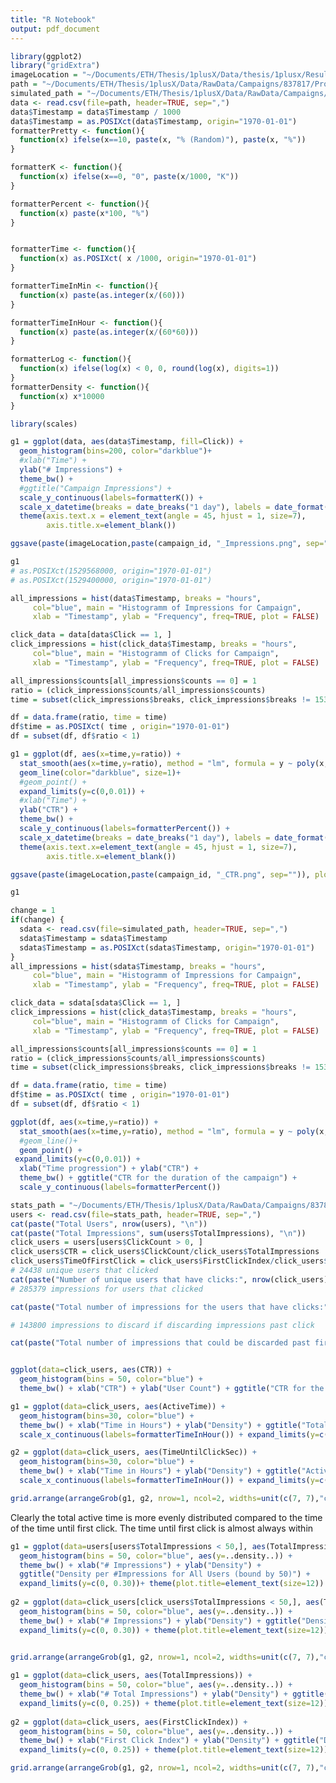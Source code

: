 ```yaml
---
title: "R Notebook"
output: pdf_document
---
```



```r
library(ggplot2)
library("gridExtra")
imageLocation = "~/Documents/ETH/Thesis/1plusX/Data/thesis/1plusx/Results/Images/"
path = "~/Documents/ETH/Thesis/1plusX/Data/RawData/Campaigns/837817/Processed/sorted_time_impressions.csv"
simulated_path = "~/Documents/ETH/Thesis/1plusX/Data/RawData/Campaigns/837817/Processed/sorted_time_impressions_s1.csv"
data <- read.csv(file=path, header=TRUE, sep=",")
data$Timestamp = data$Timestamp / 1000
data$Timestamp = as.POSIXct(data$Timestamp, origin="1970-01-01")
formatterPretty <- function(){
  function(x) ifelse(x==10, paste(x, "% (Random)"), paste(x, "%"))
}

formatterK <- function(){
  function(x) ifelse(x==0, "0", paste(x/1000, "K"))
}

formatterPercent <- function(){
  function(x) paste(x*100, "%")
}


formatterTime <- function(){
  function(x) as.POSIXct( x /1000, origin="1970-01-01")
}

formatterTimeInMin <- function(){
  function(x) paste(as.integer(x/(60)))
}

formatterTimeInHour <- function(){
  function(x) paste(as.integer(x/(60*60)))
}

formatterLog <- function(){
  function(x) ifelse(log(x) < 0, 0, round(log(x), digits=1))
}
formatterDensity <- function(){
  function(x) x*10000
}

```

```r
library(scales)

g1 = ggplot(data, aes(data$Timestamp, fill=Click)) + 
  geom_histogram(bins=200, color="darkblue")+
  #xlab("Time") + 
  ylab("# Impressions") +
  theme_bw() + 
  #ggtitle("Campaign Impressions") +
  scale_y_continuous(labels=formatterK()) + 
  scale_x_datetime(breaks = date_breaks("1 day"), labels = date_format("%b %e")) +
  theme(axis.text.x = element_text(angle = 45, hjust = 1, size=7),
        axis.title.x=element_blank())

ggsave(paste(imageLocation,paste(campaign_id, "_Impressions.png", sep="")), plot=g1, width = 14, height = 10, units = "cm")

g1
# as.POSIXct(1529568000, origin="1970-01-01")
# as.POSIXct(1529400000, origin="1970-01-01")

```

```r
all_impressions = hist(data$Timestamp, breaks = "hours", 
     col="blue", main = "Histogramm of Impressions for Campaign",  
     xlab = "Timestamp", ylab = "Frequency", freq=TRUE, plot = FALSE)

click_data = data[data$Click == 1, ]
click_impressions = hist(click_data$Timestamp, breaks = "hours", 
     col="blue", main = "Histogramm of Clicks for Campaign",  
     xlab = "Timestamp", ylab = "Frequency", freq=TRUE, plot = FALSE)

all_impressions$counts[all_impressions$counts == 0] = 1 
ratio = (click_impressions$counts/all_impressions$counts) 
time = subset(click_impressions$breaks, click_impressions$breaks != 1532300400)

df = data.frame(ratio, time = time) 
df$time = as.POSIXct( time , origin="1970-01-01")
df = subset(df, df$ratio < 1)

g1 = ggplot(df, aes(x=time,y=ratio)) + 
  stat_smooth(aes(x=time,y=ratio), method = "lm", formula = y ~ poly(x, 20), se = FALSE, color="darkorange", size=2) +
  geom_line(color="darkblue", size=1)+
  #geom_point() +
  expand_limits(y=c(0,0.01)) + 
  #xlab("Time") + 
  ylab("CTR") +
  theme_bw() + 
  scale_y_continuous(labels=formatterPercent()) + 
  scale_x_datetime(breaks = date_breaks("1 day"), labels = date_format("%b %e")) +
  theme(axis.text.x=element_text(angle = 45, hjust = 1, size=7),
        axis.title.x=element_blank())

ggsave(paste(imageLocation,paste(campaign_id, "_CTR.png", sep="")), plot=g1, width = 14, height = 10, units = "cm")

g1
```

```r
change = 1
if(change) {
  sdata <- read.csv(file=simulated_path, header=TRUE, sep=",")
  sdata$Timestamp = sdata$Timestamp 
  sdata$Timestamp = as.POSIXct(sdata$Timestamp, origin="1970-01-01")
}
all_impressions = hist(sdata$Timestamp, breaks = "hours", 
     col="blue", main = "Histogramm of Impressions for Campaign",  
     xlab = "Timestamp", ylab = "Frequency", freq=TRUE, plot = FALSE)

click_data = sdata[sdata$Click == 1, ]
click_impressions = hist(click_data$Timestamp, breaks = "hours", 
     col="blue", main = "Histogramm of Clicks for Campaign",  
     xlab = "Timestamp", ylab = "Frequency", freq=TRUE, plot = FALSE)

all_impressions$counts[all_impressions$counts == 0] = 1 
ratio = (click_impressions$counts/all_impressions$counts) 
time = subset(click_impressions$breaks, click_impressions$breaks != 1532300400)

df = data.frame(ratio, time = time) 
df$time = as.POSIXct( time , origin="1970-01-01")
df = subset(df, df$ratio < 1)

ggplot(df, aes(x=time,y=ratio)) + 
  stat_smooth(aes(x=time,y=ratio), method = "lm", formula = y ~ poly(x, 20), se = FALSE) +
  #geom_line()+
  geom_point() +
 expand_limits(y=c(0,0.01)) + 
  xlab("Time progression") + ylab("CTR") +
  theme_bw() + ggtitle("CTR for the duration of the campaign") +
  scale_y_continuous(labels=formatterPercent()) 

```

```r

stats_path = "~/Documents/ETH/Thesis/1plusX/Data/RawData/Campaigns/837817/Processed/user_statistics.csv"
users <- read.csv(file=stats_path, header=TRUE, sep=",")
cat(paste("Total Users", nrow(users), "\n"))
cat(paste("Total Impressions", sum(users$TotalImpressions), "\n"))
click_users = users[users$ClickCount > 0, ]
click_users$CTR = click_users$ClickCount/click_users$TotalImpressions
click_users$TimeOfFirstClick = click_users$FirstClickIndex/click_users$TotalImpressions
# 24438 unique users that clicked 
cat(paste("Number of unique users that have clicks:", nrow(click_users), "\n"))
# 285379 impressions for users that clicked 

cat(paste("Total number of impressions for the users that have clicks:", sum(click_users$TotalImpressions), "\n"))

# 143800 impressions to discard if discarding impressions past click

cat(paste("Total number of impressions that could be discarded past first clicks:", sum(click_users$TotalImpressions - click_users$FirstClickIndex), "\n"))



```

```r
ggplot(data=click_users, aes(CTR)) + 
  geom_histogram(bins = 50, color="blue") +
  theme_bw() + xlab("CTR") + ylab("User Count") + ggtitle("CTR for the users that have click activity.")
```

```r
g1 = ggplot(data=click_users, aes(ActiveTime)) + 
  geom_histogram(bins=30, color="blue") +
  theme_bw() + xlab("Time in Hours") + ylab("Density") + ggtitle("Total Active Time") + 
  scale_x_continuous(labels=formatterTimeInHour()) + expand_limits(y=c(0, 15e3))

g2 = ggplot(data=click_users, aes(TimeUntilClickSec)) + 
  geom_histogram(bins=30, color="blue") +
  theme_bw() + xlab("Time in Hours") + ylab("Density") + ggtitle("Active Time before First Click") + 
  scale_x_continuous(labels=formatterTimeInHour()) + expand_limits(y=c(0, 15e3)) 

grid.arrange(arrangeGrob(g1, g2, nrow=1, ncol=2, widths=unit(c(7, 7),"cm"), heights=unit(9, "cm")), nrow=2, widths=unit(14, "cm"), heights=unit(c(9, 1), "cm"))
```
Clearly the total active time is more evenly distributed compared to the time of the time until first click. The time until first click is almost always within 
```r
g1 = ggplot(data=users[users$TotalImpressions < 50,], aes(TotalImpressions)) + 
  geom_histogram(bins = 50, color="blue", aes(y=..density..)) +
  theme_bw() + xlab("# Impressions") + ylab("Density") + 
  ggtitle("Density per #Impressions for All Users (bound by 50)") +
  expand_limits(y=c(0, 0.30))+ theme(plot.title=element_text(size=12))
  
g2 = ggplot(data=click_users[click_users$TotalImpressions < 50,], aes(TotalImpressions)) + 
  geom_histogram(bins = 50, color="blue", aes(y=..density..)) +
  theme_bw() + xlab("# Impressions") + ylab("Density") + ggtitle("Density for #Impressions for Click Users (bound by 50)") +
  expand_limits(y=c(0, 0.30)) + theme(plot.title=element_text(size=12))
  

grid.arrange(arrangeGrob(g1, g2, nrow=1, ncol=2, widths=unit(c(7, 7),"cm"), heights=unit(9, "cm")), nrow=2, widths=unit(14, "cm"), heights=unit(c(9, 1), "cm"))
```

```r

g1 = ggplot(data=click_users, aes(TotalImpressions)) + 
  geom_histogram(bins = 50, color="blue", aes(y=..density..)) +
  theme_bw() + xlab("# Total Impressions") + ylab("Density") + ggtitle("Density for #Impressions (Click Users)") +
  expand_limits(y=c(0, 0.25)) + theme(plot.title=element_text(size=12))
  
g2 = ggplot(data=click_users, aes(FirstClickIndex)) + 
  geom_histogram(bins = 50, color="blue", aes(y=..density..)) +
  theme_bw() + xlab("First Click Index") + ylab("Density") + ggtitle("Density for First Click Index (Click Users)") +
  expand_limits(y=c(0, 0.25)) + theme(plot.title=element_text(size=12))

grid.arrange(arrangeGrob(g1, g2, nrow=1, ncol=2, widths=unit(c(7, 7),"cm"), heights=unit(9, "cm")), nrow=2, widths=unit(14, "cm"), heights=unit(c(9, 1), "cm"))
```

